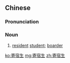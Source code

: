 ==Chinese==
{{zh-forms|type=21}}

===Pronunciation===
{{zh-pron
|m=jìsùshēng
|cat=n
}}

===Noun===
{{zh-noun}}

# [[resident]] [[student]]; [[boarder]]

[[ko:寄宿生]]
[[mg:寄宿生]]
[[zh:寄宿生]]